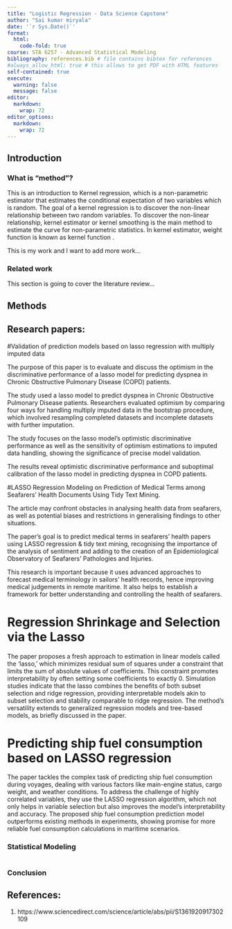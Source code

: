 ```yaml
---
title: "Logistic Regression - Data Science Capstone"
author: "Sai kumar miryala"
date: '`r Sys.Date()`'
format:
  html:
    code-fold: true
course: STA 6257 - Advanced Statistical Modeling
bibliography: references.bib # file contains bibtex for references
#always_allow_html: true # this allows to get PDF with HTML features
self-contained: true
execute: 
  warning: false
  message: false
editor: 
  markdown: 
    wrap: 72
editor_options: 
  markdown: 
    wrap: 72
---
```


## Introduction

### What is "method"?

This is an introduction to Kernel regression, which is a non-parametric
estimator that estimates the conditional expectation of two variables
which is random. The goal of a kernel regression is to discover the
non-linear relationship between two random variables. To discover the
non-linear relationship, kernel estimator or kernel smoothing is the
main method to estimate the curve for non-parametric statistics. In
kernel estimator, weight function is known as kernel function .

This is my work and I want to add more work...

### Related work

This section is going to cover the literature review...

## Methods

## Research papers:

#Validation of prediction models based on lasso regression with multiply
imputed data

The purpose of this paper is to evaluate and discuss the optimism in the
discriminative performance of a lasso model for predicting dyspnea in
Chronic Obstructive Pulmonary Disease (COPD) patients.

The study used a lasso model to predict dyspnea in Chronic Obstructive
Pulmonary Disease patients. Researchers evaluated optimism by comparing
four ways for handling multiply imputed data in the bootstrap procedure,
which involved resampling completed datasets and incomplete datasets
with further imputation.

The study focuses on the lasso model's optimistic discriminative
performance as well as the sensitivity of optimism estimations to
imputed data handling, showing the significance of precise model
validation.

The results reveal optimistic discriminative performance and suboptimal
calibration of the lasso model in predicting dyspnea in COPD patients.

#LASSO Regression Modeling on Prediction of Medical Terms among
Seafarers' Health Documents Using Tidy Text Mining.

The article may confront obstacles in analysing health data from
seafarers, as well as potential biases and restrictions in generalising
findings to other situations.

The paper's goal is to predict medical terms in seafarers' health papers
using LASSO regression & tidy text mining, recognising the importance of
the analysis of sentiment and adding to the creation of an
Epidemiological Observatory of Seafarers' Pathologies and Injuries.

This research is important because it uses advanced approaches to
forecast medical terminology in sailors' health records, hence improving
medical judgements in remote maritime. It also helps to establish a
framework for better understanding and controlling the health of
seafarers.

# Regression Shrinkage and Selection via the Lasso

The paper proposes a fresh approach to estimation in linear models
called the 'lasso,' which minimizes residual sum of squares under a
constraint that limits the sum of absolute values of coefficients. This
constraint promotes interpretability by often setting some coefficients
to exactly 0. Simulation studies indicate that the lasso combines the
benefits of both subset selection and ridge regression, providing
interpretable models akin to subset selection and stability comparable
to ridge regression. The method's versatility extends to generalized
regression models and tree-based models, as briefly discussed in the
paper.

# Predicting ship fuel consumption based on LASSO regression

The paper tackles the complex task of predicting ship fuel consumption
during voyages, dealing with various factors like main-engine status,
cargo weight, and weather conditions. To address the challenge of highly
correlated variables, they use the LASSO regression algorithm, which not
only helps in variable selection but also improves the model's
interpretability and accuracy. The proposed ship fuel consumption
prediction model outperforms existing methods in experiments, showing
promise for more reliable fuel consumption calculations in maritime
scenarios.

### Statistical Modeling

```r

```

### Conclusion

## References:

1.  https://www.sciencedirect.com/science/article/abs/pii/S1361920917302109
